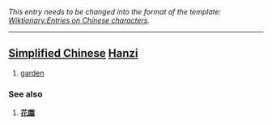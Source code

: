 ''This entry needs to be changed into the format of the template: [[Wiktionary:Entries on Chinese characters]].''
----

== [[Simplified Chinese]] [[Hanzi]] ==
# [[garden]]

=== See also ===
# '''[[花園]]'''